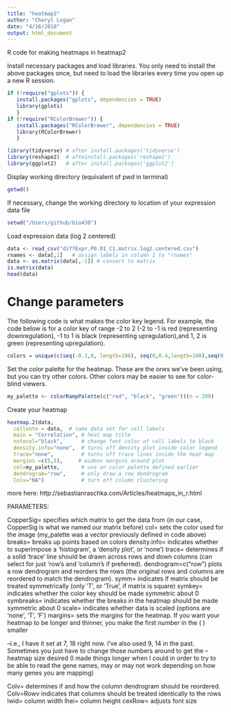 ```yaml
---
title: "heatmap2"
author: "Cheryl Logan"
date: "4/16/2018"
output: html_document
---
```

R code for making heatmaps in heatmap2

Install necessary packages and load libraries. You only need to install the above packages once, but need to load the libraries every time you open up a new R session.

```r
if (!require("gplots")) {
   install.packages("gplots", dependencies = TRUE)
   library(gplots)
   }
if (!require("RColorBrewer")) {
   install.packages("RColorBrewer", dependencies = TRUE)
   library(RColorBrewer)
   }
```
 
 
```r
library(tidyverse) # after install.packages('tidyverse')
library(reshape2)  # afteinstall.packages('reshape2')
library(ggplot2)   # after install.packages('ggplot2')
```

Display working directory (equivalent of pwd in terminal)

```r
getwd()
```

If necessary, change the working directory to location of your expression data file
```r
setwd("/Users/github/bio430")
```

Load expression data (log 2 centered)
```r
data <- read_csv("diffExpr.P0.01_C1.matrix.log2.centered.csv")
rnames <- data[,1]   # assign labels in column 1 to "rnames"
data <- as.matrix(data[,-1]) # convert to matrix
is.matrix(data)
head(data)
```

# Change parameters

The following code is what makes the color key legend. For example, the code below is for a color key of range -2 to 2 (-2 to -1 is red (representing downregulation), -1 to 1 is black (representing upregulation),and 1, 2 is green (representing upregulation).

```r
colors = unique(c(seq(-0.1,0, length=100), seq(0,0.4,length=100),seq(0.4,13,length=100)));
```

Set the color palette for the heatmap. These are the ones we've been using, but you can try other colors. Other colors may be easier to see for color-blind viewers.

```r
my_palette <- colorRampPalette(c("red", "black", "green"))(n = 299)
```

Create your heatmap

```r
heatmap.2(data,
  cellnote = data,  # same data set for cell labels
  main = "Correlation", # heat map title
  notecol="black",      # change font color of cell labels to black
  density.info="none",  # turns off density plot inside color legend
  trace="none",         # turns off trace lines inside the heat map
  margins =c(5,5),     # widens margins around plot
  col=my_palette,       # use on color palette defined earlier
  dendrogram="row",     # only draw a row dendrogram
  Colv="NA")            # turn off column clustering 
```
more here:
http://sebastianraschka.com/Articles/heatmaps_in_r.html

PARAMETERS:

CopperSig= specifies which matrix to get the data from (in our case, CopperSig is what we named our matrix before)
col= sets the color used for the image (my_palette was a vector previously defined in code above)
breaks= breaks up points based on colors
density.info= indicates whether to superimpose a 'histogram', a 'density plot', or 'none')
trace= determines if a solid 'trace' line should be drawn across rows and down columns (can select for just 'row's and 'column's if preferred).
dendrogram=c("row") plots a row dendrogram and reorders the rows (the original rows and columns are reordered to match the dendrogram).
symm= indicates if matrix should be treated symmetrically (only 'T', or 'True', if matrix is square)
symkey= indicates whether the color key should be made symmetric about 0
symbreaks= indicates whether the breaks in the heatmap should be made symmetric about 0
scale= indicates whether data is scaled (options are 'none', 'T', 'F')
margins= sets the margins for the heatmap. If you want your heatmap to be longer and thinner, you make the first number in the ( ) smaller

--i.e., I have it set at 7, 18 right now. I've also used 9, 14 in the past. Sometimes you just have to change those numbers around to get the
--heatmap size desired (I made things longer when I could in order to try to be able to read the gene names, may or may not work depending on how many genes you are mapping)

Colv= determines if and how the column dendrogram should be reordered. Colv=Rowv indicates that columns should be treated identically to the rows
lwid= column width
lhei= column height
cexRow= adjusts font size
